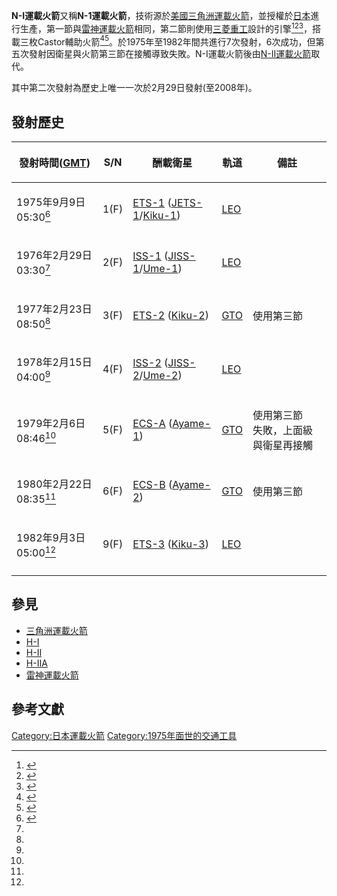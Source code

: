 {{noteTA
|1=zh-hans:德尔塔; zh-hant:三角洲;
|G1=Aero
}}
{{Infobox Rocket
|name = N-I運載火箭
|image=N-I.svg
|caption = N-I運載火箭<ref name="EA">{{cite web |url=http://www.astronautix.com/lvs/delta.htm |title=Delta |first=Mark |last=Wade |publisher=Encyclopedia Astronautica |accessdate=2008-09-03 |deadurl=yes |archiveurl=https://web.archive.org/web/20080724064027/http://www.astronautix.com/lvs/delta.htm |archivedate=2008-07-24 }}</ref>
|imsize = 75
|function       =  [[運載火箭|運載火箭]]
|manufacturer   =  [[三菱重工|三菱重工]]
|country-origin =  {{USA}} (設計)<br>{{JPN}} (製造)
|height       =  {{convert|34|m|ft}}<ref name="EA" />
|diameter     =  {{convert|2.44|m|ft}}
|mass         =  {{convert|131330|kg|lb}}<ref name="EA" />
|stages       =  2 或3
|capacities =  
{{Infobox Rocket/Payload
|location =  [[低地球軌道|LEO]]
|kilos    =  {{convert|1200|kg|lb}}<ref name="EA" />
}}
{{Infobox Rocket/Payload
|location =  [[地球同步轉移軌道|GTO]]
|kilos    =  {{convert|360|kg|lb}}<ref name="EA" />
}}
|family      =  [[三角洲運載火箭|三角洲運載火箭]]
|status   =  退役
|sites    =  [[種子島|種子島]]LA-N
|launches =  7次
|success  =  6次
|fail     =  1次
|first    =  1975年9月9日
|last     =  1982年9月3日

|stagedata    = 
{{Infobox Rocket/Stage
|type       =  booster
|name       =  [[Castor_(rocket)|Castor 2]]
|number     =  3<ref name="JAXA-archive" />
|engines    =  1 [[TX-354-3|TX-354-3]]
|thrust     =  258.9千牛頓
|SI         =  262 秒
|burntime   =  37 秒
|fuel       =  [[固態火箭發動機|固態]]
|length     =  7.25公尺
  |diameter   =  0.79公尺
  |empty      =  2.16公噸
  |gross      = 13.40公噸
}}
{{Infobox Rocket/Stage
|type       =  stage
|stageno    =  -{zh-hans:第一级;zh-tw:第一節}-
|name       =  [[Thor_(rocket)|Thor-ELT]]
|engines    =  1 [[MB-3-3|MB-3-3]]
|thrust     =  866.7千牛頓
|SI         =  290 秒
|burntime   =  270 秒
|fuel       =  [[RP-1|RP-1]]/[[LOX|LOX]]
|length     =  21.44公尺
 |diameter   =  2.44公尺
  |empty      =  3.56公噸
  |gross      = 70.09公噸
}}
{{Infobox Rocket/Stage
|type       =  stage
|name       =
|stageno    =  -{zh-hans:第二级;zh-tw:第二節}-
|engines    =  1 {{link-ja|LE-3|LE-3}}
|thrust     =  52.9千牛頓
|SI         =  290 秒
|burntime   =  246 秒
|fuel       =  [[Dinitrogen_tetroxide|NTO]]/[[Aerozine_50|A-50]]
|length     =  5.44公尺
  |diameter   =  1.62公尺
  |empty      =  1.12公噸
  |gross      = 5.86公噸
}}
{{Infobox Rocket/Stage
|type       =  stage
|name       =  [[Star-37N|Star-37N]]
|stageno    =  -{zh-hans:第三级;zh-tw:第三節}-
|diff       =  選擇性使用
|engines    =  1 [[固態火箭發動機|固態火箭發動機]]
|thrust     =  45千牛頓
|SI         =  290 秒
|burntime   =  42 秒
|fuel       =  [[固態火箭發動機|固態]]
|length     =  1.37公尺
  |diameter   =  0.94公尺
  |empty      =  0.11公噸
  |gross      = 0.67公噸
}}
}}

'''N-I運載火箭'''又稱'''N-1運載火箭'''，技術源於[[美國|美國]][[三角洲運載火箭|三角洲運載火箭]]，並授權於[[日本|日本]]進行生產，第一節與[[雷神運載火箭|雷神運載火箭]]相同，第二節則使用[[三菱重工|三菱重工]]設計的{{link-ja|LE-3|LE-3}}引擎<ref>{{cite web|url=http://www.journalarchive.jst.go.jp/jnlpdf.php?cdjournal=jjsass1969&cdvol=32&noissue=362&startpage=127&lang=ja&from=jnlabstract|title=N-Iロケット開発の歩み|publisher=Yukihiko Takenaka, NASDA|accessdate=2011-02-10}}{{dead link|date=2017年11月 |bot=InternetArchiveBot |fix-attempted=yes }}</ref><ref name="MHInagoya">{{cite web|url=http://202.228.55.2/ngpsw/introduction/history/index.html|title=三菱重工 名古屋誘導推進システム製作所 事業所紹介 沿革|publisher=Mitsubishi Heavy Industries|accessdate=2011-02-10|deadurl=yes|archiveurl=https://web.archive.org/web/20110704102309/http://202.228.55.2/ngpsw/introduction/history/index.html|archivedate=2011-07-04}}</ref><ref>{{cite web|url=http://www.mext.go.jp/b_menu/hakusho/html/hpaa198201/hpaa198201_2_030.html|title=第1部 創造性豊かな科学技術を求めて 第2章 自主技術開発への展開 第3節 先導的・基盤的科学技術分野における自主技術開発の展開 2.宇宙開発|publisher=Ministry of Education, Culture, Sports, Science and Technology|accessdate=2011-02-10|archive-url=https://web.archive.org/web/20080615025750/http://www.mext.go.jp/b_menu/hakusho/html/hpaa198201/hpaa198201_2_030.html|archive-date=2008-06-15|dead-url=yes}}</ref>，搭載三枚Castor輔助火箭<ref name="JAXA-archive">{{cite web|url=http://jda.jaxa.jp/jda/p1_e.php|title=JAXA Digital Archives|publisher=Japan Aerospace Exploration Agency|accessdate=2009-10-01|deadurl=yes|archiveurl=https://web.archive.org/web/20090909144812/http://jda.jaxa.jp/jda/p1_e.php|archivedate=2009-09-09}}</ref><ref name="GSP">{{cite web|url=http://space.skyrocket.de/doc_lau_det/n-1.htm|title=N-1|first=Gunter|last=Krebs|publisher=Gunter's Space Page|accessdate=2008-08-31|archive-date=2020-08-07|archive-url=https://web.archive.org/web/20200807035655/https://space.skyrocket.de/doc_lau_det/n-1.htm|dead-url=no}}</ref>。於1975年至1982年間共進行7次發射，6次成功，但第五次發射因衛星與火箭第三節在接觸導致失敗。N-I運載火箭後由[[N-II運載火箭|N-II運載火箭]]取代。 

其中第二次發射為歷史上唯一一次於2月29日發射(至2008年)。

==發射歷史==
{| class="wikitable"
!發射時間([[GMT|GMT]])
!S/N
!酬載衛星
!軌道
!備註
|-
|1975年9月9日05:30<ref name="JSR">{{cite web|url=http://planet4589.org/space/lvdb/launch/Thor|title=Thor|first=Jonathan|last=McDowell|work=Orbital and Suborbital Launch Database|publisher=Jonathan's Space Report|accessdate=2008-08-31|archive-date=2020-08-01|archive-url=https://web.archive.org/web/20200801135201/http://planet4589.org/space/lvdb/launch/Thor|dead-url=no}}</ref>
|1(F)
|[[ETS-1|ETS-1]] ([[JETS-1|JETS-1]]/[[Kiku-1|Kiku-1]])
|[[低地球軌道|LEO]]
|
|-
|1976年2月29日03:30<ref name="JSR" />
|2(F)
|[[ISS-1|ISS-1]] ([[JISS-1|JISS-1]]/[[Ume-1|Ume-1]])
|[[低地球軌道|LEO]]
|
|-
|1977年2月23日08:50<ref name="JSR" />
|3(F)
|[[ETS-2|ETS-2]] ([[Kiku-2|Kiku-2]])
|[[地球同步轉移軌道|GTO]]
|使用第三節
|-
|1978年2月15日04:00<ref name="JSR" />
|4(F)
|[[ISS-2|ISS-2]] ([[JISS-2|JISS-2]]/[[Ume-2|Ume-2]])
|[[低地球軌道|LEO]]
|
|-
|1979年2月6日08:46<ref name="JSR" />
|5(F)
|[[ECS-A|ECS-A]] ([[Ayame-1|Ayame-1]])
|[[地球同步轉移軌道|GTO]]
|使用第三節<br>失敗，上面級與衛星再接觸
|-
|1980年2月22日08:35<ref name="JSR" />
|6(F)
|[[ECS-B|ECS-B]] ([[Ayame-2|Ayame-2]])
|[[地球同步轉移軌道|GTO]]
|使用第三節
|-
|1982年9月3日05:00<ref name="JSR" />
|9(F)
|[[ETS-3|ETS-3]] ([[Kiku-3|Kiku-3]])
|[[低地球軌道|LEO]]
|
|-
|}

==參見==
*[[三角洲運載火箭|三角洲運載火箭]]
*[[H-I|H-I]]
*[[H-II|H-II]]
*[[H-IIA|H-IIA]]
*[[雷神運載火箭|雷神運載火箭]]

==參考文獻==
{{reflist}}

{{雷神与德尔它火箭}}
{{日本運載火箭}}
{{ELVs}}




[[Category:日本運載火箭|Category:日本運載火箭]]
[[Category:1975年面世的交通工具|Category:1975年面世的交通工具]]